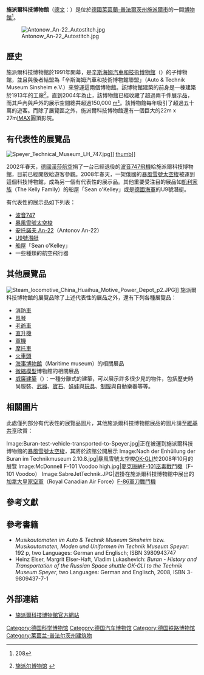 '''施派爾科技博物館'''（[[德文|德文]]：'''{{lang|de|Technik Museum Speyer}}'''）是位於[[德國|德國]][[萊茵蘭-普法爾茨|萊茵蘭-普法爾茨州]][[施派爾|施派爾市]]的一間[[博物館|博物館]]<ref>{{Kursbuch}}208</ref>。

[[Image:Antonow_An-22_Autostitch.jpg|thumb]]

== 歷史 ==

施派爾科技博物館於1991年開幕，是[[辛斯海姆汽車和技術博物館|辛斯海姆汽車和技術博物館]]（{{lang|de|Auto- und Technik Museum Sinsheim}}）的子博物館，並且與後者結盟為「辛斯海姆汽車和技術博物館聯盟」（Auto & Technik Museum Sinsheim e.V.）來營運這兩個博物館。該博物館建築的前身是一棟建築於1913年的工廠<ref>[http://www.eut.eu/cn/cms/city_detail.php?id=524  施派尔博物馆] {{webarchive|url=https://web.archive.org/web/20110203112143/http://eut.eu/cn/cms/city_detail.php?id=524 |date=2011-02-03 }}</ref>。直到2004年為止，該博物館已經收藏了超過兩千件展示品，而其戶內與戶外的展示空間總共超過150,000 [[平方公尺|m²]]。該博物館每年吸引了超過五十萬的遊客。而除了展覽區之外，施派爾科技博物館還有一個巨大的22m x 27m[[IMAX|IMAX]]圓頂影院。

== 有代表性的展覽品 ==
[[Image:Speyer_Technical_Museum_LH_747.jpg|thumb]]]]
[[image:U-Boot-Klasse_205_U-9.jpg|thumb]]]]

2002年春天，[[德國漢莎航空|德國漢莎航空]]捐了一台已經退役的[[波音747|波音747]][[航空器|飛機]]給施派爾科技博物館，目前已經開放給遊客參觀。2008年春天，一架俄國的[[暴風雪號太空梭|暴風雪號太空梭]]被運到這個科技博物館，成為另一個有代表性的展示品。其他重要受注目的展品如[[凱利家族|凱利家族]]（The Kelly Family）的船屋「Sean o'Kelley」或是[[德國海軍|德國海軍]]的U9號潛艇。

有代表性的展示品如下列表：
* [[波音747|波音747]]
* [[暴風雪號太空梭|暴風雪號太空梭]]
* [[安托諾夫_An-22|安托諾夫 An-22]]（Antonov An-22）
* [[205型潛艇|U9號潛艇]]
* [[船屋|船屋]]「Sean o'Kelley」
* 一些種類的航空飛行器

== 其他展覽品 ==
[[File:Steam_locomotive_China_Huaihua_Motive_Power_Depot_p2.JPG|thumb]]]]
施派爾科技博物館的展覽品除了上述代表性的展品之外，還有下列各種展覽品：
* [[消防車|消防車]]
* [[風琴|風琴]]
* [[老爺車|老爺車]]
* [[直升機|直升機]]
* [[軍用航空飛行器|軍機]]
* [[摩托車|摩托車]]
* [[鐵路機車|火車頭]]
* [[海事博物館|海事博物館]]（Maritime museum）的相關展品
* [[比例模型|微縮模型]]博物館的相關展品
* [[威廉建築|威廉建築]]（{{lang|de|Wilhelmsbau}}）：一種分離式的建築，可以展示許多很少見的物件，包括歷史時尚服裝、[[武器|武器]]、[[寶石|寶石]]、[[娃娃|娃娃]]與[[玩具|玩具]]、[[制服|制服]]與自動樂器等等。

== 相關圖片 ==

此處僅列部分有代表性的展覽品圖片，其他施派爾科技博物館展品的圖片請至[[:commons:Category:Technik_Museum_Speyer|維基共享]]欣賞：

<gallery>
Image:Buran-test-vehicle-transported-to-Speyer.jpg|正在被運到施派爾科技博物館的[[暴風雪號太空梭|暴風雪號太空梭]]，其將於該館公開展示
Image:Nach der Enhüllung der Buran im Technikmuseum 2.10.8.jpg|暴風雪號太空梭[[OK-GLI|OK-GLI]]於2008年10月的展覽
Image:McDonnell F-101 Voodoo high.jpg|[[麥克唐納飛行器公司|麥克唐納]][[F-101巫毒戰鬥機|F-101巫毒戰鬥機]]（F-101 Voodoo）
Image:SabreJetTechnik.JPG|選掛在施派爾科技博物館中展出的[[加拿大皇家空軍|加拿大皇家空軍]]（Royal Canadian Air Force）[[F-86軍刀戰鬥機|F-86軍刀戰鬥機]]
</gallery>

== 參考文獻 ==
{{reflist}}

== 參考書籍 ==
* ''Musikautomaten im Auto & Technik Museum Sinsheim'' bzw. ''Musikautomaten, Moden und Uniformen im Technik Museum Speyer'': 192 p, two Languages: German and Englisch; ISBN 3980943747
*Heinz Elser, Margrit Elser-Haft, Vladim Lukashevich: ''Buran - History and Transportation of the Russian Space shuttle OK-GLI to the Technik Museum Speyer'', two Languages: German and Englisch, 2008,  ISBN 3-9809437-7-1

== 外部連結 ==
{{commonscat|Technik Museum Speyer}}
* {{de icon}}{{en icon}}{{fr icon}} [http://www.museumspeyer.de/ 施派爾科技博物館官方網站] {{Wayback|url=http://www.museumspeyer.de/ |date=20090203220741 }}

{{coord|49|18|45|N|8|26|47|E|region:DE-RP_type:landmark|display=title}}

[[Category:德国科学博物馆|Category:德国科学博物馆]]
[[Category:德国汽车博物馆|Category:德国汽车博物馆]]
[[Category:德国铁路博物馆|Category:德国铁路博物馆]]
[[Category:莱茵兰-普法尔茨州建筑物|Category:莱茵兰-普法尔茨州建筑物]]